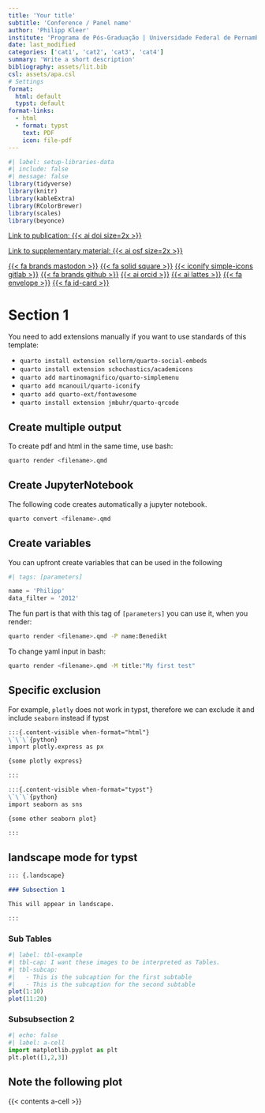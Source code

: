 ```yaml
---
title: 'Your title'
subtitle: 'Conference / Panel name'
author: 'Philipp Kleer'
institute: 'Programa de Pós-Graduação | Universidade Federal de Pernambuco'
date: last_modified
categories: ['cat1', 'cat2', 'cat3', 'cat4']
summary: 'Write a short description'
bibliography: assets/lit.bib
csl: assets/apa.csl
# Settings
format: 
  html: default
  typst: default
format-links:
  - html
  - format: typst
    text: PDF
    icon: file-pdf
---
```


```r
#| label: setup-libraries-data
#| include: false
#| message: false
library(tidyverse)
library(knitr)
library(kableExtra)
library(RColorBrewer)
library(scales)
library(beyonce)
```

::: {.social}

[Link to publication: {{< ai doi size=2x >}}](https://doi.org/)

[Link to supplementary material: {{< ai osf size=2x >}}](https://osf.io/)

[{{< fa brands mastodon >}}](https://polsci.social/@philk){.mastodon} [{{< fa solid square >}}](https://bsky.app/profile/phil-k.bsky.social){.bluesky} [{{< iconify simple-icons gitlab >}}](https://gitlab.com/bpkleer){.gitlab} [{{< fa brands github >}}](https://github.com/bpkleer){.github} [{{< ai orcid >}}](https://orcid.org/0000-0003-1935-387X){.orcid} [{{< ai lattes >}}](http://lattes.cnpq.br/4785970328498860){.lattes} [{{< fa envelope >}}](mailto:philipp.kleer+contact@posteo.com){.email} [{{< fa id-card >}} ](https://bpkleer.github.io/en){.website}
:::

# Section 1
You need to add extensions manually if you want to use standards of this template: 

- `quarto install extension sellorm/quarto-social-embeds`
- `quarto install extension schochastics/academicons`
- `quarto add martinomagnifico/quarto-simplemenu`
- `quarto add mcanouil/quarto-iconify`
- `quarto add quarto-ext/fontawesome`
- `quarto install extension jmbuhr/quarto-qrcode`


## Create multiple output
To create pdf and html in the same time, use bash:
```bash
quarto render <filename>.qmd
```

## Create JupyterNotebook 
The following code creates automatically a jupyter notebook.

```bash
quarto convert <filename>.qmd
```

## Create variables
You can upfront create variables that can be used in the following

```python
#| tags: [parameters]

name = 'Philipp'
data_filter = '2012'
```

The fun part is that with this tag of `[parameters]` you can use it, when you render:
```bash
quarto render <filename>.qmd -P name:Benedikt
```

To change yaml input in bash:
```bash
quarto render <filename>.qmd -M title:"My first test"
```

## Specific exclusion
For example, `plotly` does not work in typst, therefore we can exclude it and include `seaborn` instead if typst

```markdown
:::{.content-visible when-format="html"}
\`\`\`{python}
import plotly.express as px

{some plotly express}

:::

:::{.content-visible when-format="typst"}
\`\`\`{python}
import seaborn as sns

{some other seaborn plot}

:::

```

## landscape mode for typst

```markdown
::: {.landscape}

### Subsection 1

This will appear in landscape.

:::
```

### Sub Tables

```r
#| label: tbl-example
#| tbl-cap: I want these images to be interpreted as Tables.
#| tbl-subcap:
#|   - This is the subcaption for the first subtable
#|   - This is the subcaption for the second subtable
plot(1:10)
plot(11:20)
```

### Subsubsection 2
```python
#| echo: false
#| label: a-cell
import matplotlib.pyplot as plt
plt.plot([1,2,3])
```

::: callout-note
## Note the following plot

{{< contents a-cell >}}

:::
